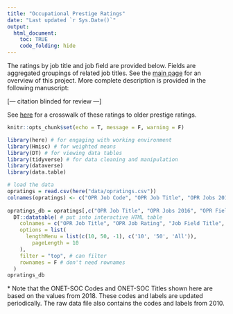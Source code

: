 ```yaml
---
title: "Occupational Prestige Ratings"
date: "Last updated `r Sys.Date()`"
output: 
  html_document:
    toc: TRUE
    code_folding: hide
---
```


The ratings by job title and job field are provided below. Fields are aggregated groupings of related job titles. See the [main page](https://occupational-prestige.github.io/opratings/index.html) for an overview of this project. More complete description is provided in the following manuscript:

[--- citation blinded for review ---]
<!-- 
> <font size="3">Hughes, B. T., Srivastava, S., Leszko, M., & Condon, D. M. (under review). Occupational Prestige: The Psychosocial Indicator of Socioeconomic Status. *Journal TBD*.</font>
-->

See [here](https://occupational-prestige.github.io/opratings/opcrosswalk.html) for a crosswalk of these ratings to older prestige ratings.

```r
knitr::opts_chunk$set(echo = T, message = F, warning = F)
```

```r
library(here) # for engaging with working environment
library(Hmisc) # for weighted means
library(DT) # for viewing data tables
library(tidyverse) # for data cleaning and manipulation
library(dataverse)
library(data.table)
```

```r
# load the data 
opratings = read.csv(here("data/opratings.csv"))
colnames(opratings) <- c("OPR Job Code", "OPR Job Title", "OPR Jobs 2016", "OPR Field Code", "OPR Field Title", "OPR Field 2016", "ONET SOC 2018 Code", "ONET SOC 2018 Title", "ONET SOC 2010 Code", "ONET SOC 2010 Title", "Census Code 1980", "Census Title 1980", "GSS Ratings 1989", "Census Code 2010", "Census Titles 2010", "GSS Ratings 2012")
                
opratings_db = opratings[,c("OPR Job Title", "OPR Jobs 2016", "OPR Field Title", "OPR Field 2016", "ONET SOC 2018 Code", "ONET SOC 2018 Title")] %>%
  DT::datatable( # put into interactive HTML table
    colnames = c("OPR Job Title", "OPR Job Rating", "Job Field Title", "Avg Field Rating", "ONET-SOC Code*", "ONET-SOC Title*"), #colnames
    options = list(
      lengthMenu = list(c(10, 50, -1), c('10', '50', 'All')),
        pageLength = 10
    ),
    filter = "top", # can filter
    rownames = F # don't need rownames
  )
opratings_db
```

\* Note that the ONET-SOC Codes and ONET-SOC Titles shown here are based on the values from 2018. These codes and labels are updated periodically. The raw data file also contains the codes and labels from 2010.

